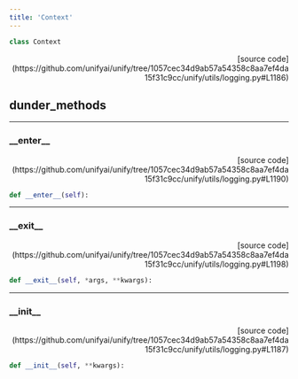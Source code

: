 ```yaml
---
title: 'Context'
---
```


```python
class Context
```

<p align="right">[source code](https://github.com/unifyai/unify/tree/1057cec34d9ab57a54358c8aa7ef4da15f31c9cc/unify/utils/logging.py#L1186)</p>



## dunder_methods

---

### \_\_enter\_\_

<p align="right">[source code](https://github.com/unifyai/unify/tree/1057cec34d9ab57a54358c8aa7ef4da15f31c9cc/unify/utils/logging.py#L1190)</p>

```python
def __enter__(self):
```



---

### \_\_exit\_\_

<p align="right">[source code](https://github.com/unifyai/unify/tree/1057cec34d9ab57a54358c8aa7ef4da15f31c9cc/unify/utils/logging.py#L1198)</p>

```python
def __exit__(self, *args, **kwargs):
```



---

### \_\_init\_\_

<p align="right">[source code](https://github.com/unifyai/unify/tree/1057cec34d9ab57a54358c8aa7ef4da15f31c9cc/unify/utils/logging.py#L1187)</p>

```python
def __init__(self, **kwargs):
```

